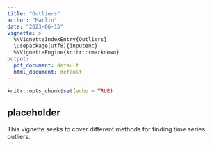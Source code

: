 ```yaml
---
title: "Outliers"
author: "Marlin"
date: "2023-06-15"
vignette: >
  %\VignetteIndexEntry{Outliers}
  \usepackage[utf8]{inputenc}
  %\VignetteEngine{knitr::rmarkdown}
output:
  pdf_document: default
  html_document: default
---
```


```r
knitr::opts_chunk$set(echo = TRUE)
```

## placeholder

This vignette seeks to cover different methods for finding time series outliers.

```r

```

```r

```


```r
```